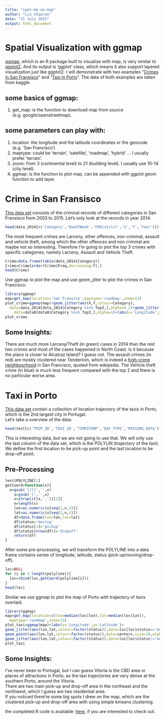 ```yaml
---
title: "spot-me-on-map"
author: "Liu Chaoran"
date: "31 July 2015"
output: html_document
---
```

   
# Spatial Visualization with ggmap   
[ggmap](https://cran.r-project.org/web/packages/ggmap/index.html), which is an R package built to visualize with map, is very similar to [ggplot2](http://ggplot2.org/). And its output is ‘ggplot’ class, which means it also support layered visualization just like ggplot2. I will demonstrate with two examples "[Crimes in San Fransisco](https://www.kaggle.com/c/sf-crime/data)" and "[Taxi in Porto](https://www.kaggle.com/c/pkdd-15-predict-taxi-service-trajectory-i/data)". The data of both examples are taken from kaggle.   

## some basics of ggmap:   
1. get_map: is the function to download map from source (e.g. google/openstreetmap).
   
## some parameters can play with:   
1. location: the longitude and the latitude coordinates or the geocode (e.g. ‘San Francisco’)   
2. maptype: could be ‘terrain’, ‘satellite’, ‘roadmap’, ‘hybrid’ … I usually prefer ‘terrain’.   
3. zoom: from 3 (continental level) to 21 (building level). I usually use 10-14 (city level).   
4. ggmap: is the function to plot map, can be appended with ggplot geom function to add layer.   

# Crime in San Fransisco
[This data set](https://www.kaggle.com/c/sf-crime/data) consists of the criminal records of different categories in San Fransisco from 2003 to 2015. Let’s only look at the records in year 2014.   

```r
head(data_2014[c('Category','DayOfWeek','PdDistrict','X','Y','Year')])
```
   
The most frequent crimes are Larceny, other offences, non-criminal, assault and vehicle theft, among which the other offences and non criminal are maybe not so interesting. Therefore I’m going to plot the top 3 crimes with specific categories, namely Larceny, Assault and Vehicle Theft.   
```r
Crime=data.frame(table(data_2014$Category))
Crime=Crime[order(Crime$Freq,decreasing=T),]
head(Crime)
```
    
Use ggmap to plot the map and use geom_jitter to plot the crimes in San Francisco:   
```r
library(ggmap)
map=get_map(location='San Fransico',maptype='roadmap',zoom=12)
plot_crime=ggmap(map)+geom_jitter(aes(X,Y,colour=Category),
  data=data_2014[data_2014$Category %in% Top3,],alpha=0.2)+geom_jitter(aes(X,Y,colour=Category),
	data=data0[data0$Category %in% Top3,],alpha=1)+labs(x='Longitude',y='Latitude')
plot_crime
```
    
## Some Insights:
There are much more Larceny/Theft (in green) cases in 2014 than the rest two crimes and most of the cases happened in North Coast. Is it because the place is closer to Alcatraz Island? I guess not. The assault crimes (in red) are mostly clustered near Tenderloin, which is indeed a [high-crime neighbourhood](https://en.wikipedia.org/wiki/Tenderloin,_San_Francisco) in San Francisco, quoted from wikipedia. The Vehicle theft crime (in blue) is much less frequent compared with the top 2 and there is no particular worse area.

# Taxi in Porto
[This data set](https://www.kaggle.com/c/pkdd-15-predict-taxi-service-trajectory-i/data) contain a collection of location trajectory of the taxis in Porto, which is the 2nd largest city in Portugal.   
Let’s take a overview of the data:    
```r
head(test[c('TRIP_ID','TAXI_ID','TIMESTAMP','DAY_TYPE','MISSING_DATA')])
```
    
This is interesting data, but we are not going to use that. We will only use the last column of the data set, which is the POLYLIN (trajectory of the taxi). We define the first location to be pick-up point and the last location to be drop-off point.

## Pre-Processing  
```r
test$POLYLINE[1]
getCoord=function(x){
  x=gsub('[/[]','',x)
	x=gsub(']','',x)
	x=strsplit(x,',')[[1]]
	n=length(x)
	lon=as.numeric(x[seq(1,n,2)])
	lat=as.numeric(x[seq(2,n,2)])
	df=data.frame(lon=lon,lat=lat)
	df$status='moving'
	df$status[1]='pickup'
	df$status[nrow(df)]='dropoff'
	return(df)
}
```
   
After some pre-processing, we will transform the POLYLINE into a data frame contains series of longitude, latitude, status (pick-up/moving/drop-off).   
```r
loc=NULL
for (i in 1:length(polyline)){
  loc=rbind(loc,getCoord(polyline[i]))
}
head(loc)
```
   
Similar we use ggmap to plot the map of Porto with trajectory of taxis overlaid.   
```r
library(ggmap)
map=get_map(location=c(lon=median(loc$lon),lat=median(loc$lat)),
  maptype='roadmap',zoom=13)
plot_taxi=ggmap(map)+labs(x='Longitude',y='Latitude')+
geom_jitter(aes(lon,lat,colour=factor(status)),data=loc[loc$status=='moving',],alpha=0.4)+
geom_point(aes(lon,lat,colour=factor(status)),data=centers,size=10,alpha=0.6)+
geom_jitter(aes(lon,lat,colour=factor(status)),data=loc[loc$status!='moving',],alpha=0.8)
plot_taxi
```
   
## Some Insights:
I’ve never been to Portugal, but I can guess Vitoria is the CBD area or places of attractions in Porto, as the taxi trajectories are very dense at the southern Porto, around the Vitoria.   
There are two main pick-up and drop-off area in the northeast and the northwest, which I guess are two residential area.   
If you noticed there’re some big spots I drew on the map, which are the clustered pick-up and drop-off area with using simple kmeans clustering.   
   
the completed R code is available: [here](https://github.com/6chaoran/DataStory/blob/master/SpotMeOnTheMap.R), if you are interested to check out.